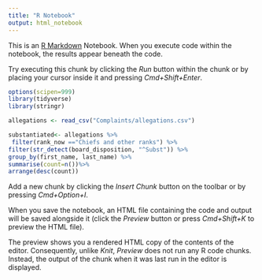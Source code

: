 ```yaml
---
title: "R Notebook"
output: html_notebook
---
```


This is an [R Markdown](http://rmarkdown.rstudio.com) Notebook. When you execute code within the notebook, the results appear beneath the code. 

Try executing this chunk by clicking the *Run* button within the chunk or by placing your cursor inside it and pressing *Cmd+Shift+Enter*. 

```r
options(scipen=999)
library(tidyverse)
library(stringr)
```

```r
allegations <- read_csv("Complaints/allegations.csv")
```
```r
substantiated<- allegations %>% 
 filter(rank_now =="Chiefs and other ranks") %>% 
filter(str_detect(board_disposition, "^Subst")) %>% 
group_by(first_name, last_name) %>% 
summarise(count=n())%>% 
arrange(desc(count))
```


Add a new chunk by clicking the *Insert Chunk* button on the toolbar or by pressing *Cmd+Option+I*.

When you save the notebook, an HTML file containing the code and output will be saved alongside it (click the *Preview* button or press *Cmd+Shift+K* to preview the HTML file). 

The preview shows you a rendered HTML copy of the contents of the editor. Consequently, unlike *Knit*, *Preview* does not run any R code chunks. Instead, the output of the chunk when it was last run in the editor is displayed.

